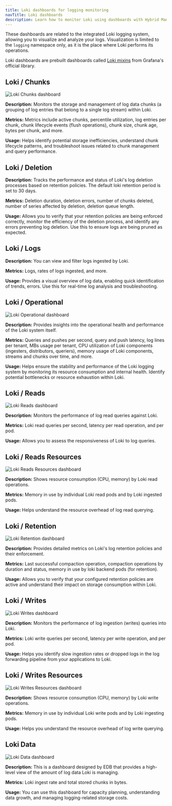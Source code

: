 ```yaml
---
title: Loki dashboards for logging monitoring
navTitle: Loki dashboards
description: Learn how to monitor Loki using dashboards with Hybrid Manager.
---
```


These dashboards are related to the integrated Loki logging system, allowing you to visualize and analyze your logs. Visualization is limited to the `logging` namespace only, as it is the place where Loki performs its operations.

Loki dashboards are prebuilt dashboards called [Loki mixins](https://grafana.com/docs/loki/latest/operations/meta-monitoring/mixins/) from Grafana's official library.

## Loki / Chunks

![Loki Chunks dashboard](../../../../images/loki_chunks_dashboard.png)

**Description:** Monitors the storage and management of log data chunks (a grouping of log entries that belong to a single log stream) within Loki. 

**Metrics:** Metrics include active chunks, percentile utilization, log entries per chunk, chunk lifecycle events (flush operations), chunk size, chunk age, bytes per chunk, and more.

**Usage:** Helps identify potential storage inefficiencies, understand chunk lifecycle patterns, and troubleshoot issues related to chunk management and query performance.

## Loki / Deletion

**Description:** Tracks the performance and status of Loki's log deletion processes based on retention policies. The default loki retention period is set to 30 days.

**Metrics:** Deletion duration, deletion errors, number of chunks deleted, number of series affected by deletion, deletion queue length.

**Usage:** Allows you to verify that your retention policies are being enforced correctly, monitor the efficiency of the deletion process, and identify any errors preventing log deletion. Use this to ensure logs are being pruned as expected.

[no data]: #

## Loki / Logs

**Description:** You can view and filter logs ingested by Loki. 

**Metrics:** Logs, rates of logs ingested, and more.

**Usage:** Provides a visual overview of log data, enabling quick identification of trends, errors. Use this for real-time log analysis and troubleshooting.

[no data]: #

## Loki / Operational

![Loki Operational dashboard](../../../../images/loki_ops_dashboard.png)

**Description:** Provides insights into the operational health and performance of the Loki system itself. 

**Metrics:** Queries and pushes per second, query and push latency, log lines per tenant, MBs usage per tenant, CPU utilization of Loki components (ingesters, distributors, queriers), memory usage of Loki components, streams and chunks over time, and more.

**Usage:** Helps ensure the stability and performance of the Loki logging system by monitoring its resource consumption and internal health. Identify potential bottlenecks or resource exhaustion within Loki.

## Loki / Reads

![Loki Reads dashboard](../../../../images/loki_reads_dashboard.png)

**Description:** Monitors the performance of log read queries against Loki. 

**Metrics:** Loki read queries per second, latency per read operation, and per pod.

**Usage:** Allows you to assess the responsiveness of Loki to log queries.

## Loki / Reads Resources

![Loki Reads Resources dashboard](../../../../images/loki_reads_resources_dashboard.png)

**Description:** Shows resource consumption (CPU, memory) by Loki read operations.

**Metrics:** Memory in use by individual Loki read pods and by Loki ingested pods. 

**Usage:** Helps understand the resource overhead of log read querying.

## Loki / Retention

![Loki Retention dashboard](../../../../images/loki_retention_dashboard.png)

**Description:** Provides detailed metrics on Loki's log retention policies and their enforcement.

**Metrics:** Last successful compaction operation, compaction operations by duration and status, memory in use by loki backend pods (for retention). 

**Usage:** Allows you to verify that your configured retention policies are active and understand their impact on storage consumption within Loki.

## Loki / Writes

![Loki Writes dashboard](../../../../images/loki_writes_dashboard.png)

**Description:** Monitors the performance of log ingestion (writes) queries into Loki.  

**Metrics:** Loki write queries per second, latency per write operation, and per pod.

**Usage:** Helps you identify slow ingestion rates or dropped logs in the log forwarding pipeline from your applications to Loki.

## Loki / Writes Resources

![Loki Writes Resources dashboard](../../../../images/loki_writes_resources_dashboard.png)

**Description:** Shows resource consumption (CPU, memory) by Loki write operations.

**Metrics:** Memory in use by individual Loki write pods and by Loki ingesting pods. 

**Usage:** Helps you understand the resource overhead of log write querying.

## Loki Data

![Loki Data dashboard](../../../../images/loki_data_dashboard.png)

**Description:** This is a dashboard designed by EDB that provides a high-level view of the amount of log data Loki is managing.

**Metrics:** Loki ingest rate and total stored chunks in bytes. 

**Usage:** You can use this dashboard for capacity planning, understanding data growth, and managing logging-related storage costs.
